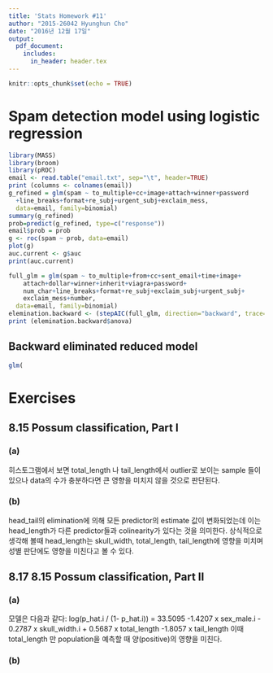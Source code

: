 ```yaml
---
title: 'Stats Homework #11'
author: "2015-26042 Hyunghun Cho"
date: "2016년 12월 17일"
output:
  pdf_document:
    includes:
      in_header: header.tex
---
```


```r
knitr::opts_chunk$set(echo = TRUE)
```

# Spam detection model using logistic regression

```r
library(MASS)
library(broom)
library(pROC)
email <- read.table("email.txt", sep="\t", header=TRUE)
print (columns <- colnames(email))
g_refined = glm(spam ~ to_multiple+cc+image+attach+winner+password
  +line_breaks+format+re_subj+urgent_subj+exclaim_mess,
  data=email, family=binomial)
summary(g_refined)
prob=predict(g_refined, type=c("response"))
email$prob = prob
g <- roc(spam ~ prob, data=email)
plot(g)
auc.current <- g$auc
print(auc.current)

full_glm = glm(spam ~ to_multiple+from+cc+sent_email+time+image+
    attach+dollar+winner+inherit+viagra+password+
    num_char+line_breaks+format+re_subj+exclaim_subj+urgent_subj+
    exclaim_mess+number,
  data=email, family=binomial)
elemination.backward <- (stepAIC(full_glm, direction="backward", trace=TRUE)) 
print (elemination.backward$anova)
```

## Backward eliminated reduced model

```r
glm(
```


# Exercises

## 8.15 Possum classification, Part I

### (a)

히스토그램에서 보면 total_length 나 tail_length에서 outlier로 보이는 sample 들이 있으나 data의 수가 충분하다면 큰 영향을 미치지 않을 것으로 판단된다.

### (b)

head_tail의 elimination에 의해 모든 predictor의 estimate 값이 변화되었는데 이는 head_length가 다른 predictor들과 colinearity가 있다는 것을 의미한다. 상식적으로 생각해 볼때 head_length는 skull_width, total_length, tail_length에 영향을 미치며 성별 판단에도 영향을 미친다고 볼 수 있다.

## 8.17 8.15 Possum classification, Part II

### (a)

모델은 다음과 같다:
log(p_hat.i / (1- p_hat.i)) = 33.5095 -1.4207 x sex_male.i  - 0.2787 x skull_width.i + 0.5687 x total_length -1.8057 x tail_length
이때 total_length 만 population을 예측할 때 양(positive)의 영향을 미친다.

### (b)

